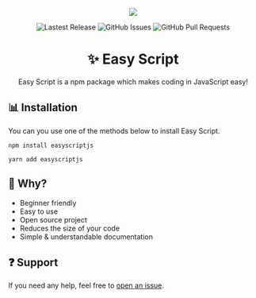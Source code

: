<p align="center">
  <img src="https://images.easyscript.dev/banner.png" />
</p>

<p align="center">
  <img alt="Lastest Release" src="https://img.shields.io/github/v/release/easyscriptjs/easyscript?style=for-the-badge" />
  <img alt="GitHub Issues" src="https://img.shields.io/github/issues-raw/easyscriptjs/easyscript?label=Issues&style=for-the-badge" />
  <img alt="GitHub Pull Requests" src="https://img.shields.io/github/issues-pr-raw/easyscriptjs/easyscript?label=Pull%20Requests&style=for-the-badge" />
</p>

<h1 align="center">✨ Easy Script</h1>

<p align="center">Easy Script is a npm package which makes coding in JavaScript easy!</p>

## 📊 Installation

You can you use one of the methods below to install Easy Script.

```
npm install easyscriptjs
```

```
yarn add easyscriptjs
```

## 🤔 Why?

- Beginner friendly
- Easy to use
- Open source project
- Reduces the size of your code
- Simple & understandable documentation

## ❓ Support

If you need any help, feel free to [open an issue](https://github.com/EasyScriptJS/EasyScript/issues/new/choose).